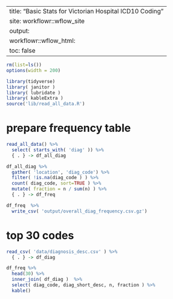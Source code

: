 
---
title: "Basic Stats for Victorian Hospital ICD10 Coding"
site: workflowr::wflow_site
output:
  workflowr::wflow_html:
    toc: false
---

```r

rm(list=ls())
options(width = 200)

library(tidyverse)
library( janitor )
library( lubridate )
library( kableExtra )
source('lib/read_all_data.R')

```

# prepare frequency table
```r

read_all_data() %>% 
  select( starts_with( 'diag' )) %>% 
  { . } -> df_all_diag

df_all_diag %>% 
  gather( 'location', 'diag_code') %>%
  filter( !is.na(diag_code ) ) %>%
  count( diag_code, sort=TRUE ) %>%
  mutate( fraction = n / sum(n) ) %>% 
  { . } -> df_freq

df_freq  %>%
  write_csv( 'output/overall_diag_frequency.csv.gz')


```
# top 30 codes

```r

read_csv( 'data/diagnosis_desc.csv' ) %>% 
  { . } -> df_diag

df_freq %>% 
  head(30) %>%
  inner_join( df_diag )  %>%
  select( diag_code, diag_short_desc, n, fraction ) %>%
  kable()

```



